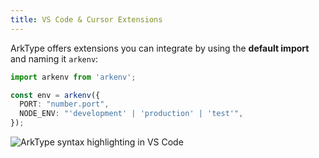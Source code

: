 ```yaml
---
title: VS Code & Cursor Extensions
---
```


ArkType offers extensions you can integrate by using the **default import** and naming it `arkenv`:

```typescript
import arkenv from 'arkenv';

const env = arkenv({
  PORT: "number.port", 
  NODE_ENV: "'development' | 'production' | 'test'",
});
```

<Cards>
  <Card
    title="ArkType - Visual Studio Marketplace"
    href="https://marketplace.visualstudio.com/items?itemName=arktypeio.arkdark"
    description="Syntax highlighting and inline errors for ArkType⛵"
  />
<Card
  title="ArkThemes - Visual Studio Marketplace"
  href="https://marketplace.visualstudio.com/items?itemName=arktypeio.arkthemes"
    description="A collection of themes with special highlighting for TypeScript generics ⛵"
  />
</Cards>

![ArkType syntax highlighting in VS Code](/dx.png)
